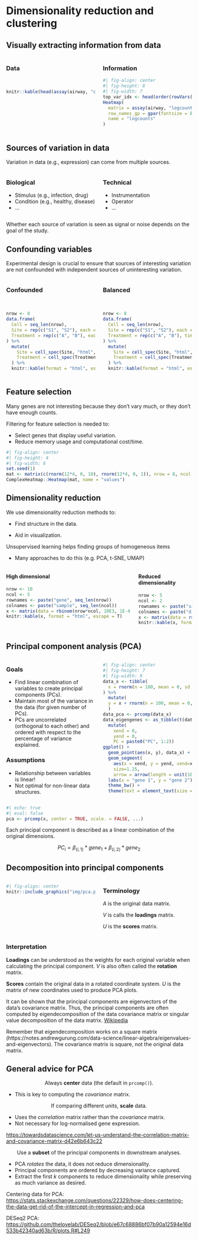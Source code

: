 # Dimensionality reduction and clustering

## Visually extracting information from data

:::: {.columns}

::: {.column width="50%"}
### Data

<br/>

::: {.small-table}
```r
knitr::kable(head(assay(airway, "counts"), 20), format = "html", escape = FALSE)
```
:::
:::

::: {.column width="50%"}
### Information

```r
#| fig-align: center
#| fig-height: 8
#| fig-width: 7
top_var_idx <- head(order(rowVars(assay(airway, "logcounts")), decreasing = TRUE), 40)
Heatmap(
  matrix = assay(airway, "logcounts")[top_var_idx, ],
  row_names_gp = gpar(fontsize = 8),
  name = "logcounts"
)
```
:::

::::

## Sources of variation in data

Variation in data (e.g., expression) can come from multiple sources.

:::: {.columns}

::: {.column width="50%"}
### Biological

- Stimulus (e.g., infection, drug)
- Condition (e.g., healthy, disease)
- ...
:::

::: {.column width="50%"}
### Technical

- Instrumentation
- Operator
- ...
:::

::::

Whether each source of variation is seen as signal or noise depends on the goal of the study.

## Confounding variables

Experimental design is crucial to ensure that sources of interesting variation are not confounded with independent sources of uninteresting variation.

:::: {.columns}

::: {.column width="50%"}
### Confounded

<br/>

```r
nrow <- 8
data.frame(
  Cell = seq_len(nrow),
  Site = rep(c("S1", "S2"), each = 4),
  Treatment = rep(c("A", "B"), each = 4)
) %>%
  mutate(
    Site = cell_spec(Site, "html", color = ifelse(Site == "S2", "red", "blue")),
    Treatment = cell_spec(Treatment, "html", color = ifelse(Treatment == "A", "cyan", "orange"))
  ) %>% 
  knitr::kable(format = "html", escape = FALSE)
```
:::

::: {.column width="50%"}
### Balanced

<br/>

```r
nrow <- 8
data.frame(
  Cell = seq_len(nrow),
  Site = rep(c("S1", "S2"), each = 4),
  Treatment = rep(c("A", "B"), times = 4)
) %>%
  mutate(
    Site = cell_spec(Site, "html", color = ifelse(Site == "S2", "red", "blue")),
    Treatment = cell_spec(Treatment, "html", color = ifelse(Treatment == "A", "cyan", "orange"))
  ) %>% 
  knitr::kable(format = "html", escape = F)
```

:::

::::

## Feature selection

Many genes are not interesting because they don't vary much, or they
don’t have enough counts.

Filtering for feature selection is needed to:

- Select genes that display useful variation.
- Reduce memory usage and computational cost/time.

```r
#| fig-align: center
#| fig-height: 4
#| fig-width: 6
set.seed(1)
mat <- matrix(c(rnorm(12*4, 0, 10), rnorm(12*4, 0, 1)), nrow = 8, ncol = 12, byrow = TRUE)
ComplexHeatmap::Heatmap(mat, name = "values")
```

## Dimensionality reduction {.smaller}

We use dimensionality reduction methods to:

- Find structure in the data.

- Aid in visualization.

Unsupervised learning helps finding groups of homogeneous items

- Many approaches to do this (e.g. PCA, t-SNE, UMAP)

:::: {.columns}

::: {.column width="70%"}
#### High dimensional

```r
nrow <- 10
ncol <- 5
rownames <- paste("gene", seq_len(nrow))
colnames <- paste("sample", seq_len(ncol))
x <- matrix(data = rbinom(nrow*ncol, 10E3, 1E-4), nrow = nrow, ncol = ncol, dimnames = list(rownames, colnames))
knitr::kable(x, format = "html", escape = T)
```
:::

::: {.column width="30%"}
#### Reduced dimensionality

```r
nrow <- 5
ncol <- 2
rownames <- paste("sample", seq_len(nrow))
colnames <- paste("dim", seq_len(ncol))
x <- matrix(data = rnorm(nrow*ncol, 0, 10), nrow = nrow, ncol = ncol, dimnames = list(rownames, colnames))
knitr::kable(x, format = "html", escape = T)
```
:::

::::

## Principal component analysis (PCA)

:::: {.columns}

::: {.column width="50%"}
### Goals

- Find linear combination of variables to create principal components (PCs).
- Maintain most of the variance in the data (for given number of PCs).
- PCs are uncorrelated (orthogonal to each other) and ordered with respect to the percentage of variance explained.

### Assumptions
- Relationship between variables is linear!
- Not optimal for non-linear data structures.
:::

::: {.column width="50%"}
```r
#| fig-align: center
#| fig-height: 7
#| fig-width: 9
data_x <- tibble(
  x = rnorm(n = 100, mean = 0, sd = 1)
) %>% 
  mutate(
  y = x + rnorm(n = 100, mean = 0, sd = 0.8)
  )
data_pca <- prcomp(data_x)
data_eigengenes <- as_tibble(t(data_pca$rotation * rep(data_pca$sdev^2, each=2))) %>% 
  mutate(
    xend = 0,
    yend = 0,
    PC = paste0("PC", 1:2))
ggplot() +
  geom_point(aes(x, y), data_x) +
  geom_segment(
    aes(x = xend, y = yend, xend=x, yend=y, color = PC), data_eigengenes,
    size=1.25,
    arrow = arrow(length = unit(10, "points"), angle = 30)) +
  labs(x = "gene 1", y = "gene 2") +
  theme_bw() +
  theme(text = element_text(size = 20))
```
:::

::::

```r
#| echo: true
#| eval: false
pca <- prcomp(x, center = TRUE, scale. = FALSE, ...)
```

Each principal component is described as a linear combination of the original dimensions.

$$PC_{i} = \beta_{(i,1)} * gene_1 + \beta_{(i,2)} * gene_2$$

## Decomposition into principal components

:::: {.columns}

::: {.column width="50%"}
```r
#| fig-align: center
knitr::include_graphics("img/pca.png")
```
:::

::: {.column width="50%"}
### Terminology

$A$ is the original data matrix.

$V$ is calls the **loadings** matrix.

$U$ is the **scores** matrix.
:::

::::

### Interpretation

**Loadings** can be understood as the weights for each original variable when calculating the principal component.
$V$ is also often called the **rotation** matrix.

**Scores** contain the original data in a rotated coordinate system.
$U$ is the matrix of new coordinates used to produce PCA plots.

::: {.notes}
It can be shown that the principal components are eigenvectors of the data's covariance matrix. Thus, the principal components are often computed by eigendecomposition of the data covariance matrix or singular value decomposition of the data matrix.
[Wikipedia](https://en.wikipedia.org/wiki/Principal_component_analysis)

Remember that eigendecomposition works on a square matrix (https://notes.andrewgurung.com/data-science/linear-algebra/eigenvalues-and-eigenvectors).
The covariance matrix is square, not the original data matrix.
:::

## General advice for PCA

::: {style="text-align: center;"}
Always **center** data (the default in `prcomp()`).
:::

- This is key to computing the *covariance* matrix.

::: {style="text-align: center;"}
If comparing different units, **scale** data.
:::

- Uses the *correlation* matrix rather than the *covariance* matrix.
- Not necessary for log-normalised gene expression.

<https://towardsdatascience.com/let-us-understand-the-correlation-matrix-and-covariance-matrix-d42e6b643c22>

::: {style="text-align: center;"}
Use a **subset** of the principal components in downstream analyses.
:::

- PCA *rotates* the data, it does not reduce dimensionality.
- Principal components are ordered by decreasing variance captured.
- Extract the first $k$ components to reduce dimensionality
  while preserving as much variance as desired.

::: {.notes}
Centering data for PCA:
<https://stats.stackexchange.com/questions/22329/how-does-centering-the-data-get-rid-of-the-intercept-in-regression-and-pca>

DESeq2 PCA:
<https://github.com/thelovelab/DESeq2/blob/e67c68886bf07b90a12594e16d533b42340ad63b/R/plots.R#L249>
:::